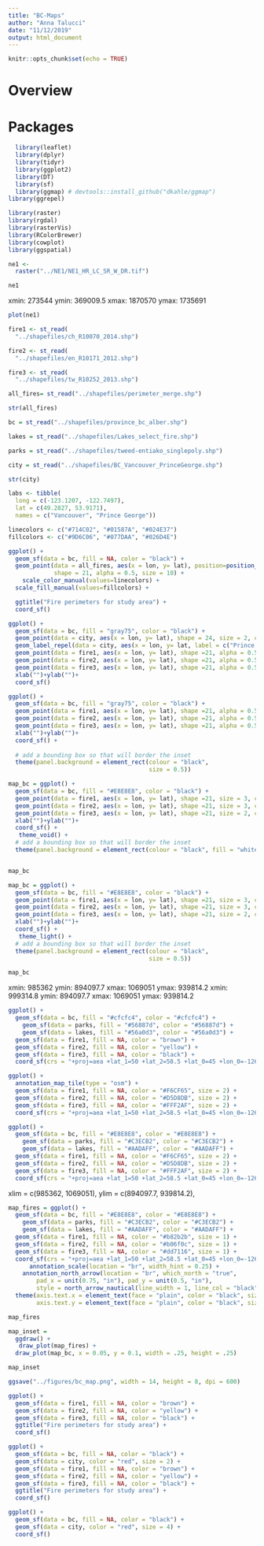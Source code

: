 ```yaml
---
title: "BC-Maps"
author: "Anna Talucci"
date: "11/12/2019"
output: html_document
---
```


```r
knitr::opts_chunk$set(echo = TRUE)
```

# Overview



# Packages
```r
  library(leaflet)
  library(dplyr)
  library(tidyr)
  library(ggplot2)
  library(DT)
  library(sf)
  library(ggmap) # devtools::install_github("dkahle/ggmap")
library(ggrepel)

library(raster)
library(rgdal)
library(rasterVis)
library(RColorBrewer)
library(cowplot)
library(ggspatial)
```


```r
ne1 <- 
  raster("../NE1/NE1_HR_LC_SR_W_DR.tif")

ne1
```

xmin: 273544 ymin: 369009.5 xmax: 1870570 ymax: 1735691
```r
plot(ne1)
```



```r
fire1 <- st_read(
  "../shapefiles/ch_R10070_2014.shp")
```

```r
fire2 <- st_read(
  "../shapefiles/en_R10171_2012.shp")
```

```r
fire3 <- st_read(
  "../shapefiles/tw_R10252_2013.shp")
```

```r
all_fires= st_read("../shapefiles/perimeter_merge.shp")
```

```r
str(all_fires)
```

```r
bc = st_read("../shapefiles/province_bc_alber.shp")
```

```r
lakes = st_read("../shapefiles/Lakes_select_fire.shp")
```

```r
parks = st_read("../shapefiles/tweed-entiako_singlepoly.shp")
```

```r
city = st_read("../shapefiles/BC_Vancouver_PrinceGeorge.shp")
```

```r
str(city)
```

```r
labs <- tibble(
  long = c(-123.1207, -122.7497),
  lat = c(49.2827, 53.9171),
  names = c("Vancouver", "Prince George")) 
```

```r
linecolors <- c("#714C02", "#01587A", "#024E37")
fillcolors <- c("#9D6C06", "#077DAA", "#026D4E")

ggplot() + 
  geom_sf(data = bc, fill = NA, color = "black") +
  geom_point(data = all_fires, aes(x = lon, y= lat), position=position_jitter(h=0.1, w=0.1),
             shape = 21, alpha = 0.5, size = 10) +
    scale_color_manual(values=linecolors) +
  scale_fill_manual(values=fillcolors) +

  ggtitle("Fire perimeters for study area") + 
  coord_sf()
```

```r
ggplot() + 
  geom_sf(data = bc, fill = "gray75", color = "black") +
  geom_point(data = city, aes(x = lon, y= lat), shape = 24, size = 2, color = "red", fill = "red") +
  geom_label_repel(data = city, aes(x = lon, y= lat, label = c("Prince George", "Vancouver")), vjust = "top", hjust = "left", color = "black") +
  geom_point(data = fire1, aes(x = lon, y= lat), shape =21, alpha = 0.5, size = 3, color = "#714C02", fill = "#9D6C06", position=position_jitter(h=50, w=50)) +
  geom_point(data = fire2, aes(x = lon, y= lat), shape =21, alpha = 0.5, size = 3, color = "#024E37", fill = "#026D4E", position=position_jitter(h=-10, w=-10)) +
  geom_point(data = fire3, aes(x = lon, y= lat), shape =21, alpha = 0.5, size = 2, color = "#01587A", fill = "#077DAA") +
  xlab("")+ylab("")+
  coord_sf()
```


```r
ggplot() + 
  geom_sf(data = bc, fill = "gray75", color = "black") +
  geom_point(data = fire1, aes(x = lon, y= lat), shape =21, alpha = 0.5, size = 3, color = "#714C02", fill = "#9D6C06", position=position_jitter(h=50, w=50)) +
  geom_point(data = fire2, aes(x = lon, y= lat), shape =21, alpha = 0.5, size = 3, color = "#024E37", fill = "#026D4E", position=position_jitter(h=-10, w=-10)) +
  geom_point(data = fire3, aes(x = lon, y= lat), shape =21, alpha = 0.5, size = 2, color = "#01587A", fill = "#077DAA") +
  xlab("")+ylab("")+
  coord_sf() +
   
  # add a bounding box so that will border the inset
  theme(panel.background = element_rect(colour = "black", 
                                        size = 0.5))


```
```r
map_bc = ggplot() + 
  geom_sf(data = bc, fill = "#E8E8E8", color = "black") +
  geom_point(data = fire1, aes(x = lon, y= lat), shape =21, size = 3, color = "#b82b2b", fill = "#b82b2b", position=position_jitter(h=50, w=50)) +
  geom_point(data = fire2, aes(x = lon, y= lat), shape =21, size = 3, color = "#b82b2b", fill = "#b82b2b", position=position_jitter(h=-10, w=-10)) +
  geom_point(data = fire3, aes(x = lon, y= lat), shape =21, size = 2, color = "#b82b2b", fill = "#b82b2b") +
  xlab("")+ylab("")+
  coord_sf() +
   theme_void() +
  # add a bounding box so that will border the inset
  theme(panel.background = element_rect(colour = "black", fill = "white", size = 0.5))


map_bc
```

```r
map_bc = ggplot() + 
  geom_sf(data = bc, fill = "#E8E8E8", color = "black") +
  geom_point(data = fire1, aes(x = lon, y= lat), shape =21, size = 3, color = "#b82b2b", fill = "#b82b2b", position=position_jitter(h=50, w=50)) +
  geom_point(data = fire2, aes(x = lon, y= lat), shape =21, size = 3, color = "#b82b2b", fill = "#b82b2b", position=position_jitter(h=-10, w=-10)) +
  geom_point(data = fire3, aes(x = lon, y= lat), shape =21, size = 2, color = "#b82b2b", fill = "#b82b2b") +
  xlab("")+ylab("")+
  coord_sf() +
   theme_light() +
  # add a bounding box so that will border the inset
  theme(panel.background = element_rect(colour = "black", 
                                        size = 0.5))

map_bc
```
 xmin: 985362 ymin: 894097.7 xmax: 1069051 ymax: 939814.2
  xmin: 999314.8 ymin: 894097.7 xmax: 1069051 ymax: 939814.2
```r
ggplot() +
  geom_sf(data = bc, fill = "#cfcfc4", color = "#cfcfc4") +
    geom_sf(data = parks, fill = "#56887d", color = "#56887d") +
    geom_sf(data = lakes, fill = "#56a0d3", color = "#56a0d3") +
  geom_sf(data = fire1, fill = NA, color = "brown") +
  geom_sf(data = fire2, fill = NA, color = "yellow") +
  geom_sf(data = fire3, fill = NA, color = "black") +
  coord_sf(crs = "+proj=aea +lat_1=50 +lat_2=58.5 +lat_0=45 +lon_0=-126 +x_0=1000000 +y_0=0 +datum=NAD83 +units=m +no_defs", xlim = c(985362, 1069051), ylim = c(894097.7, 939814.2), expand = FALSE) 
```

```r
ggplot() +
  annotation_map_tile(type = "osm") +
  geom_sf(data = fire1, fill = NA, color = "#F6CF65", size = 2) +
  geom_sf(data = fire2, fill = NA, color = "#D5D8DB", size = 2) +
  geom_sf(data = fire3, fill = NA, color = "#FFF2AF", size = 2) +
  coord_sf(crs = "+proj=aea +lat_1=50 +lat_2=58.5 +lat_0=45 +lon_0=-126 +x_0=1000000 +y_0=0 +datum=NAD83 +units=m +no_defs", xlim = c(985362, 1069051), ylim = c(894097.7, 939814.2), expand = FALSE) 
```

```r
ggplot() +
  geom_sf(data = bc, fill = "#E8E8E8", color = "#E8E8E8") +
    geom_sf(data = parks, fill = "#C3ECB2", color = "#C3ECB2") +
    geom_sf(data = lakes, fill = "#AADAFF", color = "#AADAFF") +
  geom_sf(data = fire1, fill = NA, color = "#F6CF65", size = 2) +
  geom_sf(data = fire2, fill = NA, color = "#D5D8DB", size = 2) +
  geom_sf(data = fire3, fill = NA, color = "#FFF2AF", size = 2) +
  coord_sf(crs = "+proj=aea +lat_1=50 +lat_2=58.5 +lat_0=45 +lon_0=-126 +x_0=1000000 +y_0=0 +datum=NAD83 +units=m +no_defs", xlim = c(985362, 1069051), ylim = c(894097.7, 939814.2), expand = FALSE) 
```
xlim = c(985362, 1069051), ylim = c(894097.7, 939814.2),
```r
map_fires = ggplot() +
  geom_sf(data = bc, fill = "#E8E8E8", color = "#E8E8E8") +
    geom_sf(data = parks, fill = "#C3ECB2", color = "#C3ECB2") +
    geom_sf(data = lakes, fill = "#AADAFF", color = "#AADAFF") +
  geom_sf(data = fire1, fill = NA, color = "#b82b2b", size = 1) +
  geom_sf(data = fire2, fill = NA, color = "#b06f0c", size = 1) +
  geom_sf(data = fire3, fill = NA, color = "#dd7116", size = 1) +
  coord_sf(crs = "+proj=aea +lat_1=50 +lat_2=58.5 +lat_0=45 +lon_0=-126 +x_0=1000000 +y_0=0 +datum=NAD83 +units=m +no_defs", xlim = c(983000, 1071000), ylim = c(892000, 941000), expand = FALSE)  + 
      annotation_scale(location = "br", width_hint = 0.25) +
    annotation_north_arrow(location = "br", which_north = "true", 
        pad_x = unit(0.75, "in"), pad_y = unit(0.5, "in"),
        style = north_arrow_nautical(line_width = 1, line_col = "black", fill = c("black", "white"), text_size = 10, text_face = NULL, text_family = "serif", text_col = "black", text_angle = 0)) +
  theme(axis.text.x = element_text(face = "plain", color = "black", size = 12),
        axis.text.y = element_text(face = "plain", color = "black", size = 12))

map_fires
```


```r
map_inset = 
  ggdraw() +
   draw_plot(map_fires) +
  draw_plot(map_bc, x = 0.05, y = 0.1, width = .25, height = .25)

map_inset

```

```r
ggsave("../figures/bc_map.png", width = 14, height = 8, dpi = 600)
```

```r
ggplot() +
  geom_sf(data = fire1, fill = NA, color = "brown") +
  geom_sf(data = fire2, fill = NA, color = "yellow") +
  geom_sf(data = fire3, fill = NA, color = "black") +
  ggtitle("Fire perimeters for study area") + 
  coord_sf()
```


```r
ggplot() + 
  geom_sf(data = bc, fill = NA, color = "black") +
  geom_sf(data = city, color = "red", size = 2) +
  geom_sf(data = fire1, fill = NA, color = "brown") +
  geom_sf(data = fire2, fill = NA, color = "yellow") +
  geom_sf(data = fire3, fill = NA, color = "black") +
  ggtitle("Fire perimeters for study area") + 
  coord_sf()
```


```r
ggplot() + 
  geom_sf(data = bc, fill = NA, color = "black") +
  geom_sf(data = city, color = "red", size = 4) +
  coord_sf()
```






